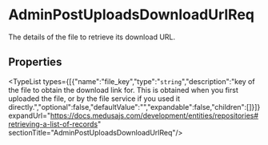 
# AdminPostUploadsDownloadUrlReq

The details of the file to retrieve its download URL.

## Properties

<TypeList types={[{"name":"file_key","type":"`string`","description":"key of the file to obtain the download link for. This is obtained when you first uploaded the file, or by the file service if you used it directly.","optional":false,"defaultValue":"","expandable":false,"children":[]}]} expandUrl="https://docs.medusajs.com/development/entities/repositories#retrieving-a-list-of-records" sectionTitle="AdminPostUploadsDownloadUrlReq"/>
